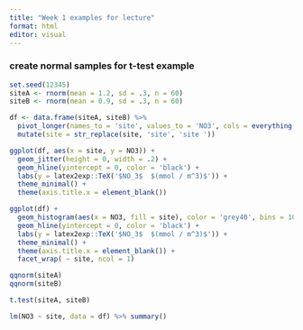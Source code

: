 ```yaml
---
title: "Week 1 examples for lecture"
format: html
editor: visual
---
```


### create normal samples for t-test example
```r
set.seed(12345)
siteA <- rnorm(mean = 1.2, sd = .3, n = 60)
siteB <- rnorm(mean = 0.9, sd = .3, n = 60)

df <- data.frame(siteA, siteB) %>%
  pivot_longer(names_to = 'site', values_to = 'NO3', cols = everything()) %>%
  mutate(site = str_replace(site, 'site', 'site '))

ggplot(df, aes(x = site, y = NO3)) +
  geom_jitter(height = 0, width = .2) +
  geom_hline(yintercept = 0, color = 'black') +
  labs(y = latex2exp::TeX('$NO_3$  $(mmol / m^3)$')) +
  theme_minimal() +
  theme(axis.title.x = element_blank())
```
```r
ggplot(df) +
  geom_histogram(aes(x = NO3, fill = site), color = 'grey40', bins = 10) +
  geom_hline(yintercept = 0, color = 'black') +
  labs(y = latex2exp::TeX('$NO_3$  $(mmol / m^3)$')) +
  theme_minimal() +
  theme(axis.title.x = element_blank()) +
  facet_wrap( ~ site, ncol = 1)
```
```r
qqnorm(siteA)
qqnorm(siteB)
```

```r
t.test(siteA, siteB)

lm(NO3 ~ site, data = df) %>% summary()
```

